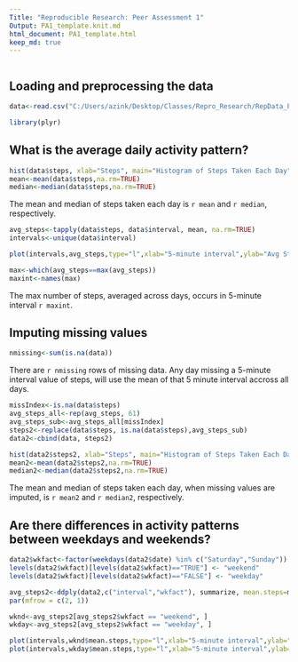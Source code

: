 ```yaml
---
Title: "Reproducible Research: Peer Assessment 1"
Output: PA1_template.knit.md
html_document: PA1_template.html
keep_md: true
---
```

```r
```

## Loading and preprocessing the data

```r
data<-read.csv("C:/Users/azink/Desktop/Classes/Repro_Research/RepData_PeerAssessment1/data/activity.csv", colClasses=c("integer","Date","integer"))

library(plyr)
```

## What is the average daily activity pattern?

```r
hist(data$steps, xlab="Steps", main="Histogram of Steps Taken Each Day")
mean<-mean(data$steps,na.rm=TRUE)
median<-median(data$steps,na.rm=TRUE)
```
The mean and median of steps taken each day is `r mean` and `r median`, respectively. 

```r
avg_steps<-tapply(data$steps, data$interval, mean, na.rm=TRUE)
intervals<-unique(data$interval)

plot(intervals,avg_steps,type="l",xlab="5-minute interval",ylab="Avg Steps")

max<-which(avg_steps==max(avg_steps))
maxint<-names(max)
```
The max number of steps, averaged across days, occurs in 5-minute interval `r maxint`.

## Imputing missing values
```r
nmissing<-sum(is.na(data))
```
There are `r nmissing` rows of missing data. Any day missing a 5-minute interval value of steps, will use the mean of that 5 minute interval accross all days. 

```r
missIndex<-is.na(data$steps)
avg_steps_all<-rep(avg_steps, 61)
avg_steps_sub<-avg_steps_all[missIndex]
steps2<-replace(data$steps, is.na(data$steps),avg_steps_sub)
data2<-cbind(data, steps2)

hist(data2$steps2, xlab="Steps", main="Histogram of Steps Taken Each Day, Imputing Missing Values")
mean2<-mean(data2$steps2,na.rm=TRUE)
median2<-median(data2$steps2,na.rm=TRUE)
```
The mean and median of steps taken each day, when missing values are imputed, is `r mean2` and `r median2`, respectively. 

## Are there differences in activity patterns between weekdays and weekends?
```r

data2$wkfact<-factor(weekdays(data2$date) %in% c("Saturday","Sunday"))
levels(data2$wkfact)[levels(data2$wkfact)=="TRUE"] <- "weekend"
levels(data2$wkfact)[levels(data2$wkfact)=="FALSE"] <- "weekday"

avg_steps2<-ddply(data2,c("interval","wkfact"), summarize, mean.steps=mean(steps2))
par(mfrow = c(2, 1))

wknd<-avg_steps2[avg_steps2$wkfact == "weekend", ]
wkday<-avg_steps2[avg_steps2$wkfact == "weekday", ]

plot(intervals,wknd$mean.steps,type="l",xlab="5-minute interval",ylab="Avg Steps",main="Weekend")
plot(intervals,wkday$mean.steps,type="l",xlab="5-minute interval",ylab="Avg Steps",main="Weekday")

```